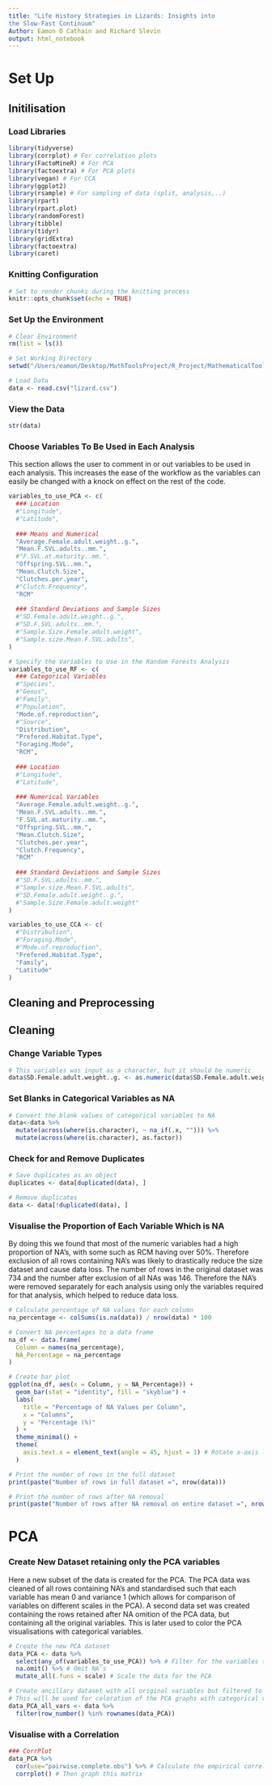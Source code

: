 ```yaml
---
title: "Life History Strategies in Lizards: Insights into
the Slow-Fast Continuum"
Author: Eamon O Cathain and Richard Slevin
output: html_notebook
---
```


# Set Up
## Initilisation
### Load Libraries
```r
library(tidyverse)
library(corrplot) # For correlation plots
library(FactoMineR) # For PCA
library(factoextra) # For PCA plots
library(vegan) # For CCA
library(ggplot2)
library(rsample) # For sampling of data (split, analysis,..)
library(rpart)
library(rpart.plot)
library(randomForest)
library(tibble)
library(tidyr)
library(gridExtra)
library(factoextra)
library(caret)
```

### Knitting Configuration
```r
# Set to render chunks during the knitting process
knitr::opts_chunk$set(echo = TRUE)
```


### Set Up the Environment
```r
# Clear Environment
rm(list = ls())

# Set Working Directory
setwd("/Users/eamon/Desktop/MathToolsProject/R_Project/MathematicalTools/")

# Load Data
data <- read.csv("lizard.csv")
```

### View the Data
```r
str(data)
```


### Choose Variables To Be Used in Each Analysis
This section allows the user to comment in or out variables to be used in each analysis. This increases the ease of the workflow as the variables can easily be changed with a knock on effect on the rest of the code.  
```r
variables_to_use_PCA <- c(
  ### Location
  #"Longitude",
  #"Latitude",
  
  ### Means and Numerical
  "Average.Female.adult.weight..g.",
  "Mean.F.SVL.adults..mm.",
  #"F.SVL.at.maturity..mm.",
  "Offspring.SVL..mm.",
  "Mean.Clutch.Size",
  "Clutches.per.year",
  #"Clutch.Frequency",
  "RCM"
  
  ### Standard Deviations and Sample Sizes
  #"SD.Female.adult.weight..g.",
  #"SD.F.SVL.adults..mm.",
  #"Sample.Size.Female.adult.weight",
  #"Sample.size.Mean.F.SVL.adults",
)

# Specify the Variables to Use in the Random Forests Analysis
variables_to_use_RF <- c(
  ### Categorical Variables
  #"Species",
  #"Genus",
  #"Family",
  #"Population",
  "Mode.of.reproduction",
  #"Source",
  "Distribution",
  "Prefered.Habitat.Type",
  "Foraging.Mode",
  "RCM",
  
  ### Location
  #"Longitude",
  #"Latitude",
  
  ### Numerical Variables
  "Average.Female.adult.weight..g.",
  "Mean.F.SVL.adults..mm.",
  "F.SVL.at.maturity..mm.",
  "Offspring.SVL..mm.",
  "Mean.Clutch.Size",
  "Clutches.per.year",
  "Clutch.Frequency",
  "RCM"
  
  ### Standard Deviations and Sample Sizes
  #"SD.F.SVL.adults..mm.",
  #"Sample.size.Mean.F.SVL.adults",
  #"SD.Female.adult.weight..g.",
  #"Sample.Size.Female.adult.weight"
)

variables_to_use_CCA <- c(
  #"Distribution",
  #"Foraging.Mode",
  #"Mode.of.reproduction",
  "Prefered.Habitat.Type",
  "Family",
  "Latitude"
)
```

## Cleaning and Preprocessing
### 
## Cleaning
### Change Variable Types
```r
# This variables was input as a character, but it should be numeric
data$SD.Female.adult.weight..g. <- as.numeric(data$SD.Female.adult.weight..g.)
```

### Set Blanks in Categorical Variables as NA
```r
# Convert the blank values of categorical variables to NA
data<-data %>%
  mutate(across(where(is.character), ~ na_if(.x, ""))) %>%
  mutate(across(where(is.character), as.factor))
```

### Check for and Remove Duplicates
```r
# Save duplicates as an object
duplicates <- data[duplicated(data), ]

# Remove duplicates
data <- data[!duplicated(data), ]
```

### Visualise the Proportion of Each Variable Which is NA
By doing this we found that most of the numeric variables had a high proportion of NA's, with some such as RCM having over 50%. Therefore exclusion of all rows containing NA's was likely to drastically reduce the size dataset and cause data loss. The number of rows in the original dataset was 734 and the number after exclusion of all NAs was 146. Therefore the NA's were removed separately for each analysis using only the variables required for that analysis, which helped to reduce data loss.
```r
# Calculate percentage of NA values for each column
na_percentage <- colSums(is.na(data)) / nrow(data) * 100

# Convert NA percentages to a data frame
na_df <- data.frame(
  Column = names(na_percentage),
  NA_Percentage = na_percentage
)

# Create bar plot
ggplot(na_df, aes(x = Column, y = NA_Percentage)) +
  geom_bar(stat = "identity", fill = "skyblue") +
  labs(
    title = "Percentage of NA Values per Column",
    x = "Columns",
    y = "Percentage (%)"
  ) +
  theme_minimal() +
  theme(
    axis.text.x = element_text(angle = 45, hjust = 1) # Rotate x-axis labels
  )

# Print the number of rows in the full dataset
print(paste("Number of rows in full dataset =", nrow(data)))

# Print the number of rows after NA removal
print(paste("Number of rows after NA removal on entire dataset =", nrow(na.omit(data))))
```

# PCA
### Create New Dataset retaining only the PCA variables
Here a new subset of the data is created for the PCA. The PCA data was cleaned of all rows containing NA's and standardised such that each variable has mean 0 and variance 1 (which allows for comparison of variables on different scales in the PCA). A second data set was created containing the rows retained after NA omition of the PCA data, but containing all the original variables. This is later used to color the PCA visualisations with categorical variables.
```r
# Create the new PCA dataset
data_PCA <- data %>%
  select(any_of(variables_to_use_PCA)) %>% # Filter for the variables to be used in the PCA
  na.omit() %>% # Omit NA's
  mutate_all(.funs = scale) # Scale the data for the PCA

# Create ancillary dataset with all original variables but filtered to keep only rows present in the PCA dataset
# This will be used for coloration of the PCA graphs with categorical variables
data_PCA_all_vars <- data %>%
  filter(row_number() %in% rownames(data_PCA))
```

### Visualise with a Correlation

```r
### CorrPlot
data_PCA %>% 
  cor(use="pairwise.complete.obs") %>% # Calculate the empirical correlation matrix
  corrplot() # Then graph this matrix
```










